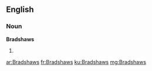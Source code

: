 ==English==

===Noun===
'''Bradshaws'''

# {{plural of|Bradshaw}}

[[ar:Bradshaws]]
[[fr:Bradshaws]]
[[ku:Bradshaws]]
[[mg:Bradshaws]]